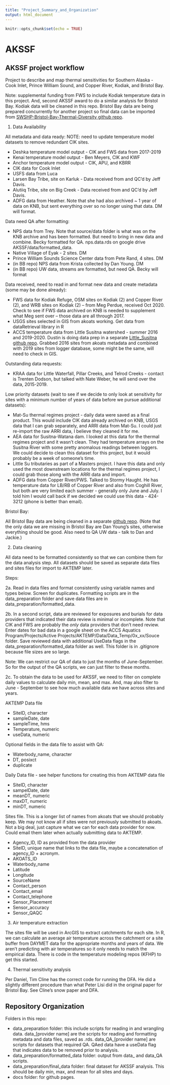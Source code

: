 ```yaml
---
title: "Project_Summary_and_Organization"
output: html_document
---
```


```r
knitr::opts_chunk$set(echo = TRUE)
```

# AKSSF

## AKSSF project workflow

Project to describe and map thermal sensitivities for Southern Alaska - Cook Inlet, Prince William Sound, and Copper River, Kodiak, and Bristol Bay.

Note: supplemental funding from FWS to include Kodiak temperature data in this project. And, second AKSSF award to do a similar analysis for Bristol Bay. Kodiak data will be cleaned in this repo. Bristol Bay data are being prepared concurrently for another project so final data can be imported from [SWSHP-Bristol-Bay-Thermal-Diversity github repo](https://github.com/rsshaftel/SWSHP-Bristol-Bay-Thermal-Diversity).


1. Data Availability

All metadata and data ready:
NOTE: need to update temperature model datasets to remove redundant CIK sites.

* Deshka temperature model output - CIK and FWS data from 2017-2019
* Kenai temperature model output - Ben Meyers, CIK and KWF
* Anchor temperature model output - CIK, APU, and KBRR
* CIK data for Cook Inlet
* USFS data from Luca
* Larsen Bay Tribe, site on Karluk - Data received from and QC'd by Jeff Davis.
* Alutiiq Tribe, site on Big Creek - Data received from and QC'd by Jeff Davis.
* ADFG data from Heather. Note that she had also archived ~ 1 year of data on KNB, but sent everything over so no longer using that data. DM will format.

Data need QA after formatting:

* NPS data from Trey. Note that source/data folder is what was on the KNB archive and has been formatted. But need to bring in new data and combine. Becky formatted for QA. nps.data.rds on google drive AKSSF/data/formatted_data.
* Native Village of Eyak - 2 sites. DM 
* Prince William Sounds Science Center data from Pete Rand, 4 sites. DM
* (in BB repo) NPS data from Krista collected by Dan Young. DM 
* (in BB repo) UW data, streams are formatted, but need QA. Becky will format

Data received, need to read in and format new data and create metadata (some may be done already):

* FWS data for Kodiak Refuge, OSM sites on Kodiak (2) and Copper River (2), and WRB sites on Kodiak (2) -- from Meg Perdue, received Oct 2020. Check to see if FWS data archived on KNB is needed to supplement what Meg sent over -- those data are all through 2017.
* USGS sites selected in GIS from akoats working. Get data from dataRetrieval library in R
* ACCS temperature data from Little Susitna watershed - summer 2016 and 2019-2020. Dustin is doing data prep in a separate [Little_Susitna github repo](https://github.com/rsshaftel/Little_Susitna). Grabbed 2016 sites from akoats metadata and combined with 2019 sites from logger database, some might be the same, will need to check in GIS.

Outstanding data requests:

* KRAA data for Little Waterfall, Pillar Creeks, and Telrod Creeks - contact is Trenten Dodson, but talked with Nate Weber, he will send over the data, 2015-2019.  

Low priority datasets (wait to see if we decide to only look at sensitivity for sites with a minimum number of years of data before we pursue additional datasets):

* Mat-Su thermal regimes project - daily data were saved as a final product. This would include CIK data already archived on KNB, USGS data that I can grab separately, and ARRI data from Mat-Su. I could just re-import the raw ARRI data, I believe they cleaned it for me.
* AEA data for Susitna-Watana dam. I looked at this data for the thermal regimes project and it wasn't clean. They had temperature arrays on the Susitna River with some pretty anomalous readings between loggers. We could decide to clean this dataset for this project, but it would probably be a week of someone's time. 
* Little Su tributaries as part of a Masters project. I have this data and only used the most downstream locations for the thermal regimes project, I could grab those along with the ARRI data and import.
* ADFG data from Copper River/PWS. Talked to Stormy Haught. He has temperature data for LB/RB of Copper River and also from Coghill River, but both are very limited each summer - generally only June and July. I told him I would call back if we decided we could use this data - 424-3212 (phone is better than email).


Bristol Bay:

All Bristol Bay data are being cleaned in a separate [github repo](https://github.com/rsshaftel/SWSHP-Bristol-Bay-Thermal-Diversity).
(Note that the only data we are missing in Bristol Bay are Dan Young's sites, otherwise everything should be good. Also need to QA UW data - talk to Dan and Jackie.)

2. Data cleaning

All data need to be formatted consistently so that we can combine them for the data analysis step. All datasets should be saved as separate data files and sites files for import to AKTEMP later. 

Steps:

2a. Read in data files and format consistently using variable names and types below. Screen for duplicates. Formatting scripts are in the data_preparation folder and save data files are in data_preparation/formatted_data. 

2b. In a second script, data are reviewed for exposures and burials for data providers that indicated their data review is minimal or incomplete. Note that CIK and FWS are probably the *only* data providers that don't need review. Enter dates for bad data in a google sheet on the ACCS Aquatics Program/Projects/Active Projects/AKTEMP/Data/Data_Temp/0x_xx/Souce folder. Save reviewed data with additional UseData flags in the data_preparation/formatted_data folder as well. This folder is in .gitignore because file sizes are so large.

Note: We can restrict our QA of data to just the months of June-September. So for the output of the QA scripts, we can just filter to these months.

2c. To obtain the data to be used for AKSSF, we need to filter on complete daily values to calculate daily min, mean, and max. And, may also filter to June - September to see how much available data we have across sites and years.

AKTEMP Data file

* SiteID, character
* sampleDate, date
* sampleTime, hms
* Temperature, numeric
* useData, numeric

Optional fields in the data file to assist with QA:

* Waterbody_name, character
* DT, posixct
* duplicate

Daily Data file - see helper functions for creating this from AKTEMP data file

* SiteID, character
* sampelDate, date
* meanDT, numeric
* maxDT, numeric
* minDT, numeric

Sites file. This is a longer list of names from akoats that we should probably keep. We may not know all if sites were not previously submitted to akoats. Not a big deal, just capture what we can for each data provider for now. Could email them later when actually submitting data to AKTEMP.

* Agency_ID, ID as provided from the data provider
* SiteID, unique name that links to the data file, maybe a concatenation of agency_ID + acronym.
* AKOATS_ID
* Waterbody_name
* Latitude
* Longitude
* SourceName
* Contact_person
* Contact_email
* Contact_telephone
* Sensor_Placement
* Sensor_accuracy
* Sensor_QAQC

3. Air temperature extraction

The sites file will be used in ArcGIS to extract catchments for each site. In R, we can calculate an average air temperature across the catchment or a site buffer from DAYMET data for the appropriate months and years of data. We aren't predicting with air temperatures so it only needs to match the empirical data. There is code in the temperature modeling repos (KFHP) to get this started.

4. Thermal sensitivity analysis

Per Daniel, Tim Cline has the correct code for running the DFA. He did a slightly different procedure than what Peter Lisi did in the original paper for Bristol Bay. See Cline's snow paper and DFA.

## Repository Organization

Folders in this repo:

* data_preparation folder: this include scripts for reading in and wrangling data. data_[provider name] are the scripts for reading and formatting metadata and data files, saved as .rds. data_QA_[provider name] are scripts for datasets that required QA. QAed data have a useData flag that indicates data to be removed prior to analysis.
* data_preparation/formatted_data folder: output from data_ and data_QA scripts.
* data_preparation/final_data folder: final dataset for AKSSF analysis. This should be daily min, max, and mean for all sites and days.
* docs folder: for github pages. 


